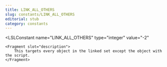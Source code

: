 ```yaml
---
title: LINK_ALL_OTHERS
slug: constants/LINK_ALL_OTHERS
editorial: stub
category: constants
---
```


<LSLConstant
	name="LINK_ALL_OTHERS"
	type="integer"
	value="-2"
>
	<Fragment slot="description">
		This targets every object in the linked set except the object with the script.
	</Fragment>
</LSLConstant>
